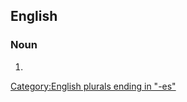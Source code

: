 ==English==

===Noun===
{{head|en|noun form}}

# {{plural of|en|cockroach}}

[[Category:English plurals ending in "-es"]]